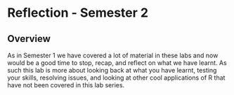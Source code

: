 # Reflection - Semester 2

## Overview

As in Semester 1 we have covered a lot of material in these labs and now would be a good time to stop, recap, and reflect on what we have learnt. As such this lab is more about looking back at what you have learnt, testing your skills, resolving issues, and looking at other cool applications of R that have not been covered in this lab series.